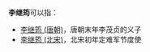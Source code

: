 '''李继筠'''可以指：

*[[李继筠_(唐朝)|李继筠 (唐朝)]]，唐朝末年李茂贞的义子
*[[李继筠_(北宋)|李继筠 (北宋)]]，北宋初年定难军节度使

{{disambig|J|cat=三字李姓人名消歧义}}